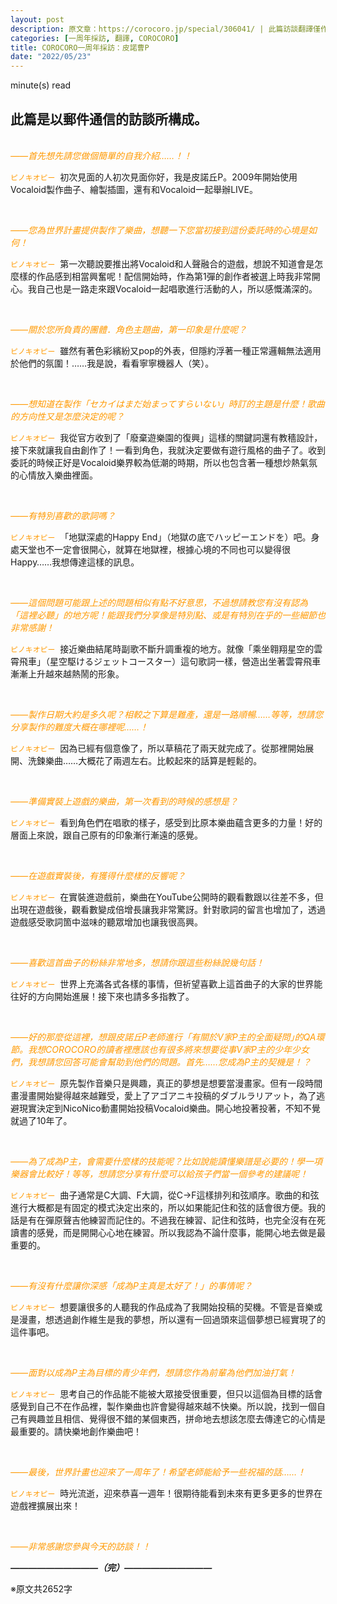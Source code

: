 ```yaml
---
layout: post
description: 原文章：https://corocoro.jp/special/306041/ | 此篇訪談翻譯僅作為個人練習。
categories: [一周年採訪, 翻譯, COROCORO]
title: COROCORO一周年採訪：皮諾曹P
date: "2022/05/23"
---
```

<script type="module" src="main.js"></script>
<span id="reading-tag"><span id="time"></span> minute(s) read</span>

::: {.callout-note appearance="simple"}

## 此篇是以郵件通信的訪談所構成。

:::

<br>
<span style="color:#ff9900">_——首先想先請您做個簡單的自我介紹……！！_</span>

<code><span style="color:#ff9900">ピノキオピー</span></code>&nbsp;&nbsp;初次見面的人初次見面你好，我是皮諾丘P。2009年開始使用Vocaloid製作曲子、繪製插圖，還有和Vocaloid一起舉辦LIVE。

<br>

<span style="color:#ff9900">_——您為世界計畫提供製作了樂曲，想聽一下您當初接到這份委託時的心境是如何！_</span>

<code><span style="color:#ff9900">ピノキオピー</span></code>&nbsp;&nbsp;第一次聽說要推出將Vocaloid和人聲融合的遊戲，想說不知道會是怎麼樣的作品感到相當興奮呢！配信開始時，作為第1彈的創作者被選上時我非常開心。我自己也是一路走來跟Vocaloid一起唱歌進行活動的人，所以感慨滿深的。

<br>

<span style="color:#ff9900">_——關於您所負責的團體．角色主題曲，第一印象是什麼呢？_</span>

<code><span style="color:#ff9900">ピノキオピー</span></code>&nbsp;&nbsp;雖然有著色彩繽紛又pop的外表，但隱約浮著一種正常邏輯無法適用於他們的氛圍！……我是說，看看寧寧機器人（笑）。

<br>

<span style="color:#ff9900">_——想知道在製作「セカイはまだ始まってすらいない」時訂的主題是什麼！歌曲的方向性又是怎麼決定的呢？_</span>  

<code><span style="color:#ff9900">ピノキオピー</span></code>&nbsp;&nbsp;我從官方收到了「廢棄遊樂園的復興」這樣的關鍵詞還有教穡設計，接下來就讓我自由創作了！一看到角色，我就決定要做有遊行風格的曲子了。收到委託的時候正好是Vocaloid樂界較為低潮的時期，所以也包含著一種想炒熱氣氛的心情放入樂曲裡面。

<br>

<span style="color:#ff9900">_——有特別喜歡的歌詞嗎？_</span>

<code><span style="color:#ff9900">ピノキオピー</span></code>&nbsp;&nbsp;「地獄深處的Happy End｣（地獄の底でハッピーエンドを）吧。身處天堂也不一定會很開心，就算在地獄裡，根據心境的不同也可以變得很Happy……我想傳達這樣的訊息。

<br>

<span style="color:#ff9900">_——這個問題可能跟上述的問題相似有點不好意思，不過想請教您有沒有認為「這裡必聽」的地方呢！能跟我們分享像是特別點、或是有特別在乎的一些細節也非常感謝！_</span>

<code><span style="color:#ff9900">ピノキオピー</span></code>&nbsp;&nbsp;接近樂曲結尾時副歌不斷升調重複的地方。就像「乘坐翱翔星空的雲霄飛車」（星空駆けるジェットコースター）這句歌詞一樣，營造出坐著雲霄飛車漸漸上升越來越熱鬧的形象。

<br>

<span style="color:#ff9900">_——製作日期大約是多久呢？相較之下算是難產，還是一路順暢……等等，想請您分享製作的難度大概在哪裡呢……！_</span>

<code><span style="color:#ff9900">ピノキオピー</span></code>&nbsp;&nbsp;因為已經有個意像了，所以草稿花了兩天就完成了。從那裡開始展開、洗鍊樂曲……大概花了兩週左右。比較起來的話算是輕鬆的。

<br>  

<span style="color:#ff9900">_——準備實裝上遊戲的樂曲，第一次看到的時候的感想是？_</span>

<code><span style="color:#ff9900">ピノキオピー</span></code>&nbsp;&nbsp;看到角色們在唱歌的樣子，感受到比原本樂曲蘊含更多的力量！好的層面上來說，跟自己原有的印象漸行漸遠的感覺。

<br>

<span style="color:#ff9900">_——在遊戲實裝後，有獲得什麼樣的反響呢？_</span>

<code><span style="color:#ff9900">ピノキオピー</span></code>&nbsp;&nbsp;在實裝進遊戲前，樂曲在YouTube公開時的觀看數跟以往差不多，但出現在遊戲後，觀看數變成倍增長讓我非常驚訝。針對歌詞的留言也增加了，透過遊戲感受歌詞箇中滋味的聽眾增加也讓我很高興。

<br>

<span style="color:#ff9900">_——喜歡這首曲子的粉絲非常地多，想請你跟這些粉絲說幾句話！_</span>

<code><span style="color:#ff9900">ピノキオピー</span></code>&nbsp;&nbsp;世界上充滿各式各樣的事情，但祈望喜歡上這首曲子的大家的世界能往好的方向開始進展！接下來也請多多指教了。

<br> 

<span style="color:#ff9900">_——好的那麼從這裡，想跟皮諾丘P老師進行「有關於V家P主的全面疑問｣的QA環節。我想COROCORO的讀者裡應該也有很多將來想要從事V家P主的少年少女們，我想請您回答可能會幫助到他們的問題。首先......您成為P主的契機是！？_</span> 

<code><span style="color:#ff9900">ピノキオピー</span></code>&nbsp;&nbsp;原先製作音樂只是興趣，真正的夢想是想要當漫畫家。但有一段時間畫漫畫開始變得越來越難受，愛上了アゴアニキ投稿的ダブルラリアット，為了逃避現實決定到NicoNico動畫開始投稿Vocaloid樂曲。開心地投著投著，不知不覺就過了10年了。

<br>

<span style="color:#ff9900">_——為了成為P主，會需要什麼樣的技能呢？比如說能讀懂樂譜是必要的！學一項樂器會比較好！等等，想請您分享有什麼可以給孩子們當一個參考的建議呢！_</span>

<code><span style="color:#ff9900">ピノキオピー</span></code>&nbsp;&nbsp;曲子通常是C大調、F大調，從C→F這樣排列和弦順序。歌曲的和弦進行大概都是有固定的模式決定出來的，所以如果能記住和弦的話會很方便。我的話是有在彈原聲吉他練習而記住的。不過我在練習、記住和弦時，也完全沒有在死讀書的感覺，而是開開心心地在練習。所以我認為不論什麼事，能開心地去做是最重要的。

<br>

<span style="color:#ff9900">_——有沒有什麼讓你深感「成為P主真是太好了！」的事情呢？_</span>

<code><span style="color:#ff9900">ピノキオピー</span></code>&nbsp;&nbsp;想要讓很多的人聽我的作品成為了我開始投稿的契機。不管是音樂或是漫畫，想透過創作維生是我的夢想，所以還有一回過頭來這個夢想已經實現了的這件事吧。

<br>

<span style="color:#ff9900">_——面對以成為P主為目標的青少年們，想請您作為前輩為他們加油打氣！_</span>

<code><span style="color:#ff9900">ピノキオピー</span></code>&nbsp;&nbsp;思考自己的作品能不能被大眾接受很重要，但只以這個為目標的話會感覺到自己不在作品裡，製作樂曲也許會變得越來越不快樂。所以說，找到一個自己有興趣並且相信、覺得很不錯的某個東西，拼命地去想該怎麼去傳達它的心情是最重要的。請快樂地創作樂曲吧！

<br>

<span style="color:#ff9900">_——最後，世界計畫也迎來了一周年了！希望老師能給予一些祝福的話……！_</span>

<code><span style="color:#ff9900">ピノキオピー</span></code>&nbsp;&nbsp;時光流逝，迎來恭喜一週年！很期待能看到未來有更多更多的世界在遊戲裡擴展出來！

<br> 

<span style="color:#ff9900">_——非常感謝您參與今天的訪談！！_</span>

___——————————（完）——————————___

※原文共2652字